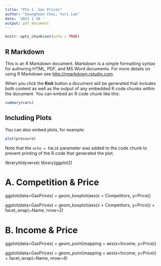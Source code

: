 ```yaml
---
title: "PS1-1. Gas Prices"
author: "Seunghoon Choi, Yuri Lee"
date: '2021 1 30 '
output: pdf_document
---
```


```r
knitr::opts_chunk$set(echo = TRUE)
```

## R Markdown

This is an R Markdown document. Markdown is a simple formatting syntax for authoring HTML, PDF, and MS Word documents. For more details on using R Markdown see <http://rmarkdown.rstudio.com>.

When you click the **Knit** button a document will be generated that includes both content as well as the output of any embedded R code chunks within the document. You can embed an R code chunk like this:

```r
summary(cars)
```

## Including Plots

You can also embed plots, for example:

```r
plot(pressure)
```

Note that the `echo = FALSE` parameter was added to the code chunk to prevent printing of the R code that generated the plot.

library(tidyverse)
library(ggplot2)

# A. Competition & Price
ggplot(data=GasPrices) +
  geom_boxplot(aes(x = Competitors, y=Price))

ggplot(data=GasPrices) +
  geom_boxplot(aes(x = Competitors, y=Price)) +
  facet_wrap(~Name, nrow=2)

# B. Income & Price
ggplot(data=GasPrices) +
  geom_point(mapping = aes(x=Income, y=Price))

ggplot(data=GasPrices) +
  geom_point(mapping = aes(x=Income, y=Price)) +
  facet_wrap(~Name, nrow=4)
